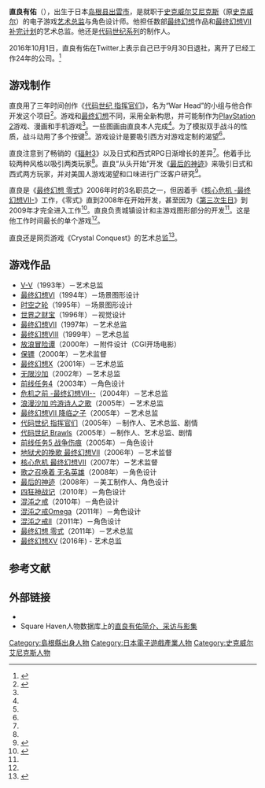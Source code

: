 {{NoteTA
| G1=Games
| G2=Square Enix
}}
{{Japanese|japanese=直良 有祐|kana=なおら ゆうすけ|romaji=Naora Yūsuke}}

'''直良有佑'''（{{bd|1971年|1月9日||}}），出生于日本[[岛根县|岛根县]][[出雲市|出雲市]]，是就职于[[史克威尔艾尼克斯|史克威尔艾尼克斯]]（原[[史克威尔|史克威尔]]）的电子游戏[[艺术总监|艺术总监]]与角色设计师。他担任数部[[最终幻想|最终幻想]]作品和[[最终幻想VII补完计划|最终幻想VII补完计划]]的艺术总监。他还是[[代码世纪系列|代码世纪系列]]的制作人。

2016年10月1日，直良有佑在Twitter上表示自己已于9月30日退社，离开了已经工作24年的公司。<ref>{{Cite web|url=https://twitter.com/NaoraYusuke/status/782137499023925248|title=直良有祐 naora yusuke 的 Twitter|accessdate=2016-10-04|author=直良有祐|date=2016-10-01|publisher=Twitter.com|archive-date=2018-10-05|archive-url=https://web.archive.org/web/20181005164935/https://twitter.com/NaoraYusuke/status/782137499023925248|dead-url=no}}</ref>

== 游戏制作 ==

直良用了三年时间创作《[[代码世纪_指挥官们|代码世纪 指挥官们]]》，名为“War Head”的小组与他合作开发这个项目<ref name="war">{{cite web|title=Square Enix 2005: Yusuke Naora Interview|date=2005-07-31|author=IGN Staff|url=http://m.ign.com/articles/2005/08/01/square-enix-2005-yusuke-naora-interview|publisher=[[IGN|IGN]]|accessdate=2013-02-26|archive-date=2016-08-14|archive-url=https://web.archive.org/web/20160814183512/http://m.ign.com/articles/2005/08/01/square-enix-2005-yusuke-naora-interview|dead-url=no}}</ref>。游戏和[[最终幻想|最终幻想]]不同，采用全新构思，并可能制作为[[PlayStation_2|PlayStation 2]]游戏、漫画和手机游戏<ref name="war" />。一些图画由直良本人完成<ref name="war" />。为了模拟双手战斗的性质，战斗动用了多个按键<ref name="war" />。游戏设计是要吸引西方对游戏定制的渴望<ref name="war" />。

直良注意到了畅销的《[[辐射3|辐射3]]》以及日式和西式RPG日渐增长的差异<ref name="space" />。他着手比较两种风格以吸引两类玩家<ref name="space" />。直良“从头开始”开发《[[最后的神迹|最后的神迹]]》来吸引日式和西式两方玩家，并对美国人游戏渴望和口味进行广泛客户研究<ref name="space">{{cite web|title=The Last Remnant New Impressions|date=2008-11-17|author=Jeremy Parish|url=http://www.1up.com/do/previewPage?pager.offset=1&cId=3171361&p=4|publisher=[[1UP.com|1UP.com]]|accessdate=2013-02-26|archive-date=2016-03-04|archive-url=https://web.archive.org/web/20160304222128/http://www.1up.com/do/previewPage?pager.offset=1&cId=3171361&p=4|dead-url=no}}</ref>。

直良是《[[最终幻想_零式|最终幻想 零式]]》2006年时的3名职员之一，但因着手《[[核心危机_-最终幻想VII-|核心危机 -最终幻想VII-]]》工作，《零式》直到2008年在开始开发，甚至因为《[[第三次生日|第三次生日]]》到2009年才完全进入工作<ref name="type">{{cite web|title=Hajime Tabata and Yusuke Naora Discuss Final Fantasy Type-0|date=2011-07-26|author=Anoop Gantayat|url=http://andriasang.com/comx85/ff_type_zero_interview/|publisher=andraisang.com|accessdate=2013-02-26|archive-date=2012-12-25|archive-url=https://web.archive.org/web/20121225052640/http://andriasang.com/comx85/ff_type_zero_interview/|dead-url=no}}</ref>。直良负责城镇设计和主游戏图形部分的开发<ref name="type" />。这是他工作时间最长的单个游戏<ref name="type" />。

直良还是网页游戏《Crystal Conquest》的艺术总监<ref name="crystal">{{cite web|title=Square Enix "Secret Title" Has Illustrations From Final Fantasy Type-0 Art Director|date=2011-07-26|author=Spencer|url=http://www.siliconera.com/2012/03/23/square-enix-secret-title-has-illustrations-from-final-fantasy-type-0-art-director/|publisher=Siliconera|accessdate=2013-02-26|archive-date=2019-06-29|archive-url=https://web.archive.org/web/20190629052903/https://www.siliconera.com/2012/03/23/square-enix-secret-title-has-illustrations-from-final-fantasy-type-0-art-director/|dead-url=no}}</ref>。

== 游戏作品 ==

* [[V-V|V-V]]（1993年）－艺术总监
* [[最终幻想VI|最终幻想VI]]（1994年）－场景图形设计
* [[时空之轮|时空之轮]]（1995年）－场景图形设计
* [[世界之财宝|世界之财宝]]（1996年）－视觉设计
* [[最终幻想VII|最终幻想VII]]（1997年）－艺术总监
* [[最终幻想VIII|最终幻想VIII]]（1999年）－艺术总监
* [[放浪冒险谭|放浪冒险谭]]（2000年）－附件设计（CGI开场电影）
* [[保镖|保镖]]（2000年）－艺术监督
* [[最终幻想X|最终幻想X]]（2001年）－艺术总监
* [[无限沙加|无限沙加]]（2002年）－艺术总监
* [[前线任务4|前线任务4]]（2003年）－角色设计
* [[危机之前_-最终幻想VII--|危机之前 -最终幻想VII--]]（2004年）－艺术总监
* [[浪漫沙加_吟游诗人之歌|浪漫沙加 吟游诗人之歌]]（2005年）－艺术总监
* [[最终幻想VII_降临之子|最终幻想VII 降临之子]]（2005年）－艺术总监
* [[代码世纪_指挥官们|代码世纪 指挥官们]]（2005年）－制作人、艺术总监、剧情
* [[代码世纪_Brawls|代码世纪 Brawls]]（2005年）－制作人、艺术总监、剧情
* [[前线任务5_战争伤痕|前线任务5 战争伤痕]]（2005年）－角色设计
* [[地狱犬的挽歌_最终幻想VII|地狱犬的挽歌 最终幻想VII]]（2006年）－艺术监督
* [[核心危机_最终幻想VII|核心危机 最终幻想VII]]（2007年）－艺术监督
* [[歌之召唤着_无名英雄|歌之召唤着 无名英雄]]（2008年）－角色设计
* [[最后的神迹|最后的神迹]]（2008年）－美工制作人、角色设计
* [[四狂神战记|四狂神战记]]（2010年）－角色设计
* [[混沌之戒|混沌之戒]]（2010年）－角色设计
* [[混沌之戒Omega|混沌之戒Omega]]（2011年）－角色设计
* [[混沌之戒II|混沌之戒II]]（2011年）－角色设计
* [[最终幻想_零式|最终幻想 零式]]（2011年）－艺术总监
* [[最终幻想XV|最终幻想XV]] (2016年) - 艺术总监

== 参考文献 ==
{{reflist}}

== 外部链接 ==

* {{imdb name|id=1081967}}
* Square Haven人物数据库上的[http://squarehaven.com/people/Yusuke-Naora/ 直良有佑简介、采访与影集] {{Wayback|url=http://squarehaven.com/people/Yusuke-Naora/ |date=20120325203018 }} {{en icon}}
{{Authority control}}

{{DEFAULTSORT:Naora Yusuke}}
[[Category:島根縣出身人物|Category:島根縣出身人物]]
[[Category:日本電子遊戲產業人物|Category:日本電子遊戲產業人物]]
[[Category:史克威尔艾尼克斯人物|Category:史克威尔艾尼克斯人物]]